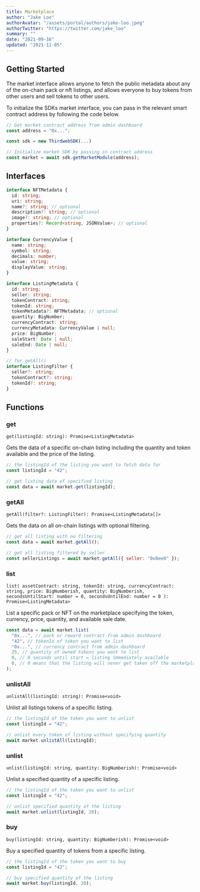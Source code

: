 ```yaml
---
title: Marketplace
author: "Jake Loo"
authorAvatar: "/assets/portal/authors/jake-loo.jpeg"
authorTwitter: "https://twitter.com/jake_loo"
summary: ""
date: "2021-09-16"
updated: "2021-11-05"
---
```


## Getting Started

The market interface allows anyone to fetch the public metadata about any of the on-chain pack or nft listings, and allows everyone to buy tokens from other users and sell tokens to other users.

To initialize the SDKs market interface, you can pass in the relevant smart contract address by following the code below.

```js
// Get market contract address from admin dashboard
const address = "0x...";

const sdk = new ThirdwebSDK(...)

// Initialize market SDK by passing in contract address
const market = await sdk.getMarketModule(address);
```

## Interfaces

```ts
interface NFTMetadata {
  id: string;
  uri: string;
  name?: string; // optional
  description?: string; // optional
  image?: string; // optional
  properties?: Record<string, JSONValue>; // optional
}

interface CurrencyValue {
  name: string;
  symbol: string;
  decimals: number;
  value: string;
  displayValue: string;
}

interface ListingMetadata {
  id: string;
  seller: string;
  tokenContract: string;
  tokenId: string;
  tokenMetadata?: NFTMetadata; // optional
  quantity: BigNumber;
  currencyContract: string;
  currencyMetadata: CurrencyValue | null;
  price: BigNumber;
  saleStart: Date | null;
  saleEnd: Date | null;
}

// for getAll()
interface ListingFilter {
  seller?: string;
  tokenContract?: string;
  tokenId?: string;
}
```

## Functions

### get

`get(listingId: string): Promise<ListingMetadata>`

Gets the data of a specific on-chain listing including the quantity and token available and the price of the listing.

```js
// the listingId of the listing you want to fetch data for
const listingId = "42";

// get listing data of specified listing
const data = await market.get(listingId);
```

### getAll

`getAll(filter?: ListingFilter): Promise<ListingMetadata[]>`

Gets the data on all on-chain listings with optional filtering.

```js
// get all listing with no filtering
const data = await market.getAll();

// get all listing filtered by seller
const sellerListings = await market.getAll({ seller: "0x0ee0" });
```

### list

`list( assetContract: string, tokenId: string, currencyContract: string, price: BigNumberish, quantity: BigNumberish, secondsUntilStart: number = 0, secondsUntilEnd: number = 0 ): Promise<ListingMetadata>`

List a specific pack or NFT on the marketplace specifying the token, currency, price, quantity, and available sale date.

```js
const data = await market.list(
  "0x...", // pack or reward contract from admin dashboard
  "42", // tokenId of token you want to list
  "0x...", // currency contract from admin dashboard
  25, // quantity of owned tokens you want to list
  0, // 0 seconds until start = listing immediately available
  0, // 0 means that the listing will never get taken off the marketplace
);
```

### unlistAll

`unlistAll(listingId: string): Promise<void>`

Unlist all listings tokens of a specific listing.

```js
// the listingId of the token you want to unlist
const listingId = "42";

// unlist every token of listing without specifying quantity
await market.unlistAll(listingId);
```

### unlist

`unlist(listingId: string, quantity: BigNumberish): Promise<void>`

Unlist a specified quantity of a specific listing.

```js
// the listingId of the token you want to unlist
const listingId = "42";

// unlist specified quantity of the listing
await market.unlist(listingId, 20);
```

### buy

`buy(listingId: string, quantity: BigNumberish): Promise<void>`

Buy a specified quantity of tokens from a specific listing.

```js
// the listingId of the token you want to buy
const listingId = "42";

// buy specified quantity of the listing
await market.buy(listingId, 20);
```

